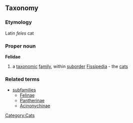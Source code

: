 ==Taxonomy==
===Etymology===
Latin ''feles'' cat
===Proper noun===
{{wikipedia}}
'''Felidae'''
#a [[taxonomic]] [[family]], within [[suborder]] [[Fissipedia]] - the [[cat]]s
===Related terms===
{{wikispecies}}
*[[subfamilies]]
**[[Felinae]]
**[[Pantherinae]]
**[[Acinonychinae]]
[[Category:Cats]]